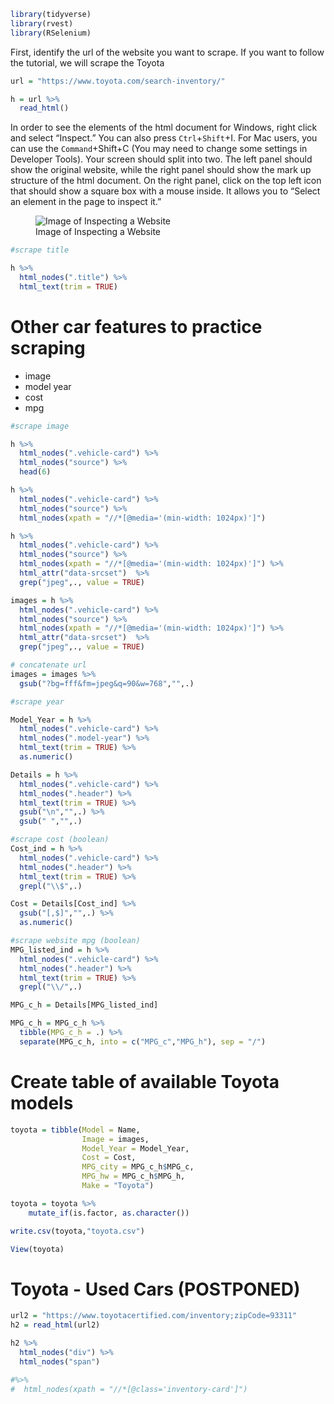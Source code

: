 ```r
library(tidyverse)
library(rvest)
library(RSelenium)
```
First, identify the url of the website you want to scrape. If you want to follow the tutorial, we will scrape the Toyota
```r
url = "https://www.toyota.com/search-inventory/"

```

```r

h = url %>% 
  read_html()

```

In order to see the elements of the html document for Windows, right click and select "Inspect." You can also press `Ctrl`+`Shift`+I. For Mac users, you can use the `Command`+Shift+C (You may need to change some settings in Developer Tools). Your screen should split into two. The left panel should show the original website, while the right panel should show the mark up structure of the html document. On the right panel, click on the top left icon that should show a square box with a mouse inside. It allows you to "Select an element in the page to inspect it."

![Image of Inspecting a Website](inspect_titles.png)

```r

#scrape title

h %>% 
  html_nodes(".title") %>% 
  html_text(trim = TRUE)


```


# Other car features to practice scraping

- image
- model year
- cost
- mpg
```r
#scrape image

h %>% 
  html_nodes(".vehicle-card") %>% 
  html_nodes("source") %>% 
  head(6)

```
```r
h %>% 
  html_nodes(".vehicle-card") %>% 
  html_nodes("source") %>% 
  html_nodes(xpath = "//*[@media='(min-width: 1024px)']")
```
```r
h %>% 
  html_nodes(".vehicle-card") %>% 
  html_nodes("source") %>% 
  html_nodes(xpath = "//*[@media='(min-width: 1024px)']") %>% 
  html_attr("data-srcset")  %>% 
  grep("jpeg",., value = TRUE)
```

```r
images = h %>% 
  html_nodes(".vehicle-card") %>% 
  html_nodes("source") %>% 
  html_nodes(xpath = "//*[@media='(min-width: 1024px)']") %>% 
  html_attr("data-srcset")  %>% 
  grep("jpeg",., value = TRUE)

# concatenate url
images = images %>% 
  gsub("?bg=fff&fm=jpeg&q=90&w=768","",.)
```


```r
#scrape year

Model_Year = h %>% 
  html_nodes(".vehicle-card") %>% 
  html_nodes(".model-year") %>%
  html_text(trim = TRUE) %>% 
  as.numeric()

Details = h %>% 
  html_nodes(".vehicle-card") %>% 
  html_nodes(".header") %>%
  html_text(trim = TRUE) %>% 
  gsub("\n","",.) %>% 
  gsub(" ","",.)

#scrape cost (boolean)
Cost_ind = h %>% 
  html_nodes(".vehicle-card") %>% 
  html_nodes(".header") %>%
  html_text(trim = TRUE) %>% 
  grepl("\\$",.)

Cost = Details[Cost_ind] %>% 
  gsub("[,$]","",.) %>% 
  as.numeric()

#scrape website mpg (boolean)
MPG_listed_ind = h %>% 
  html_nodes(".vehicle-card") %>% 
  html_nodes(".header") %>%
  html_text(trim = TRUE) %>% 
  grepl("\\/",.)

MPG_c_h = Details[MPG_listed_ind]

MPG_c_h = MPG_c_h %>% 
  tibble(MPG_c_h = .) %>% 
  separate(MPG_c_h, into = c("MPG_c","MPG_h"), sep = "/")
```

# Create table of available Toyota models
```r
toyota = tibble(Model = Name, 
                Image = images,
                Model_Year = Model_Year,
                Cost = Cost,
                MPG_city = MPG_c_h$MPG_c,
                MPG_hw = MPG_c_h$MPG_h,
                Make = "Toyota")

toyota = toyota %>% 
    mutate_if(is.factor, as.character())

write.csv(toyota,"toyota.csv")

View(toyota)
```

# Toyota - Used Cars (POSTPONED)
```r
url2 = "https://www.toyotacertified.com/inventory;zipCode=93311"
h2 = read_html(url2)

h2 %>% 
  html_nodes("div") %>% 
  html_nodes("span")

#%>% 
#  html_nodes(xpath = "//*[@class='inventory-card']")
  
```